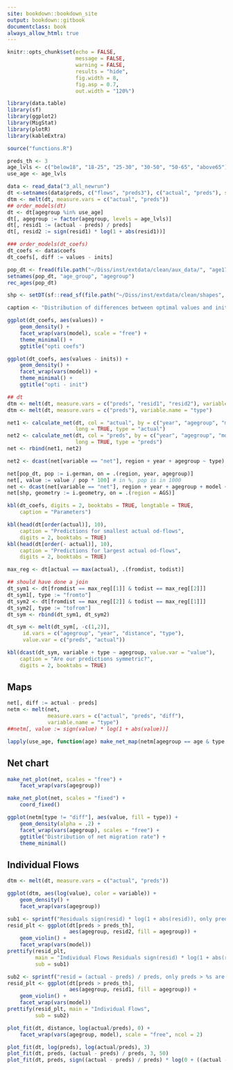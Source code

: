 ```yaml
--- 
site: bookdown::bookdown_site
output: bookdown::gitbook
documentclass: book
always_allow_html: true
---
```



```r

knitr::opts_chunk$set(echo = FALSE,
                      message = FALSE,
                      warning = FALSE,
                      results = "hide",
                      fig.width = 8,
                      fig.asp = 0.7,
                      out.width = "120%")

```

```r

library(data.table)
library(sf)
library(ggplot2)
library(MigStat)
library(plotR)
library(kableExtra)

source("functions.R")

```

```r

preds_th <- 3
age_lvls <- c("below18", "18-25", "25-30", "30-50", "50-65", "above65")
use_age <- age_lvls

data <- read_data("3_all_newrun")
dt <-setnames(data$preds, c("flows", "preds3"), c("actual", "preds"), skip_absent = TRUE)
dtm <- melt(dt, measure.vars = c("actual", "preds"))
## order_models(dt)
dt <- dt[agegroup %in% use_age]
dt[, agegroup := factor(agegroup, levels = age_lvls)]
dt[, resid1 := (actual - preds) / preds]
dt[, resid2 := sign(resid1) * log(1 + abs(resid1))]

### order_models(dt_coefs)
dt_coefs <- data$coefs
dt_coefs[, diff := values - inits]

pop_dt <- fread(file.path("~/Diss/inst/extdata/clean/aux_data/", "age17for.csv"))
setnames(pop_dt, "age_group", "agegroup")
rec_ages(pop_dt)

shp <- setDT(sf::read_sf(file.path("~/Diss/inst/extdata/clean/shapes", "districts_ext.shp")))

```

```r

caption <- "Distribution of differences between optimal values and initial values."

ggplot(dt_coefs, aes(values)) +
    geom_density() +
    facet_wrap(vars(model), scale = "free") +
    theme_minimal() +
    ggtitle("opti coefs")

ggplot(dt_coefs, aes(values - inits)) +
    geom_density() +
    facet_wrap(vars(model)) +
    theme_minimal() +
    ggtitle("opti - init")

```

```r

## dt
dtm <- melt(dt, measure.vars = c("preds", "resid1", "resid2"), variable.name = "type")
dtm <- melt(dt, measure.vars = c("preds"), variable.name = "type")

net1 <- calculate_net(dt, col = "actual", by = c("year", "agegroup", "model"),
                      long = TRUE, type = "actual")
net2 <- calculate_net(dt, col = "preds", by = c("year", "agegroup", "model"),
                      long = TRUE, type = "preds")
net <- rbind(net1, net2)

net2 <- dcast(net[variable == "net"], region + year + agegroup ~ type)

net[pop_dt, pop := i.german, on = .(region, year, agegroup)]
net[, value := value / pop * 100] # in %, pop is in 1000
net <- dcast(net[variable == "net"], region + year + agegroup + model ~ type, value.var = "value")
net[shp, geometry := i.geometry, on = .(region = AGS)]

```

```r

kbl(dt_coefs, digits = 2, booktabs = TRUE, longtable = TRUE,
    caption = "Parameters")

```

```r

kbl(head(dt[order(actual)], 10),
    caption = "Predictions for smallest actual od-flows",
    digits = 2, booktabs = TRUE)
kbl(head(dt[order(- actual)], 10),
    caption = "Predictions for largest actual od-flows",
    digits = 2, booktabs = TRUE)

max_reg <- dt[actual == max(actual), .(fromdist, todist)]

## should have done a join
dt_sym1 <- dt[fromdist == max_reg[[1]] & todist == max_reg[[2]]]
dt_sym1[, type := "fromto"]
dt_sym2 <- dt[fromdist == max_reg[[2]] & todist == max_reg[[1]]]
dt_sym2[, type := "tofrom"]
dt_sym <- rbind(dt_sym1, dt_sym2)

dt_sym <- melt(dt_sym[, -c(1,2)],
     id.vars = c("agegroup", "year", "distance", "type"),
     value.var = c("preds", "actual"))

kbl(dcast(dt_sym, variable + type ~ agegroup, value.var = "value"),
    caption = "Are our predictions symmetric?",
    digits = 2, booktabs = TRUE)

```

## Maps
```r

net[, diff := actual - preds]
netm <- melt(net,
             measure.vars = c("actual", "preds", "diff"),
             variable.name = "type")
##netm[, value := sign(value) * log(1 + abs(value))]

lapply(use_age, function(age) make_net_map(netm[agegroup == age & type %in% c("actual", "preds")]))

```

## Net chart
```r

make_net_plot(net, scales = "free") +
    facet_wrap(vars(agegroup))

make_net_plot(net, scales = "fixed") +
    coord_fixed()

ggplot(netm[type != "diff"], aes(value, fill = type)) +
    geom_density(alpha = .2) +
    facet_wrap(vars(agegroup), scales = "free") +
    ggtitle("Distribution of net migration rate") +
    theme_minimal()

```

## Individual Flows

```r

dtm <- melt(dt, measure.vars = c("actual", "preds"))

ggplot(dtm, aes(log(value), color = variable)) +
    geom_density() +
    facet_wrap(vars(agegroup))

```

```r

sub1 <- sprintf("Residuals sign(resid) * log(1 + abs(resid)), only preds > %s are shown", preds_th)
resid_plt <- ggplot(dt[preds > preds_th],
                    aes(agegroup, resid2, fill = agegroup)) +
    geom_violin() +
    facet_wrap(vars(model))
prettify(resid_plt,
         main = "Individual Flows Residuals sign(resid) * log(1 + abs(resid))",
         sub = sub1)

sub2 <- sprintf("resid = (actual - preds) / preds, only preds > %s are shown", preds_th)
resid_plt <- ggplot(dt[preds > preds_th],
                    aes(agegroup, resid1, fill = agegroup)) +
    geom_violin() +
    facet_wrap(vars(model))
prettify(resid_plt, main = "Individual Flows",
         sub = sub2)

```

```r

plot_fit(dt, distance, log(actual/preds), 0) +
    facet_wrap(vars(agegroup, model), scale = "free", ncol = 2) 

plot_fit(dt, log(preds), log(actual/preds), 3)
plot_fit(dt, preds, (actual - preds) / preds, 3, 50) 
plot_fit(dt, preds, sign((actual - preds) / preds) * log(0 + ((actual - preds) / preds)) , 1, 50)

```
